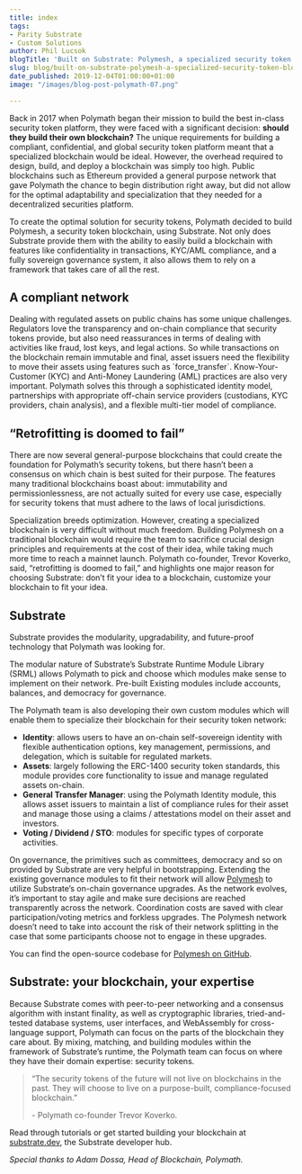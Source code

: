 ```yaml
---
title: index
tags:
- Parity Substrate
- Custom Solutions
author: Phil Lucsok
blogTitle: 'Built on Substrate: Polymesh, a specialized security token blockchain'
slug: blog/built-on-substrate-polymesh-a-specialized-security-token-blockchain/
date_published: 2019-12-04T01:00:00+01:00
image: "/images/blog-post-polymath-07.png"

---
```

Back in 2017 when Polymath began their mission to build the best in-class security token platform, they were faced with a significant decision: **should they build their own blockchain?** The unique requirements for building a compliant, confidential, and global security token platform meant that a specialized blockchain would be ideal. However, the overhead required to design, build, and deploy a blockchain was simply too high. Public blockchains such as Ethereum provided a general purpose network that gave Polymath the chance to begin distribution right away, but did not allow for the optimal adaptability and specialization that they needed for a decentralized securities platform.

To create the optimal solution for security tokens, Polymath decided to build Polymesh, a security token blockchain, using Substrate. Not only does Substrate provide them with the ability to easily build a blockchain with features like confidentiality in transactions, KYC/AML compliance, and a fully sovereign governance system, it also allows them to rely on a framework that takes care of all the rest.

## A compliant network

Dealing with regulated assets on public chains has some unique challenges. Regulators love the transparency and on-chain compliance that security tokens provide, but also need reassurances in terms of dealing with activities like fraud, lost keys, and legal actions. So while transactions on the blockchain remain immutable and final, asset issuers need the flexibility to move their assets using features such as \`force_transfer\`. Know-Your-Customer (KYC) and Anti-Money Laundering (AML) practices are also very important. Polymath solves this through a sophisticated identity model, partnerships with appropriate off-chain service providers (custodians, KYC providers, chain analysis), and a flexible multi-tier model of compliance.

## “Retrofitting is doomed to fail”

There are now several general-purpose blockchains that could create the foundation for Polymath’s security tokens, but there hasn’t been a consensus on which chain is best suited for their purpose. The features many traditional blockchains boast about: immutability and permissionlessness, are not actually suited for every use case, especially for security tokens that must adhere to the laws of local jurisdictions.

Specialization breeds optimization. However, creating a specialized blockchain is very difficult without much freedom. Building Polymesh on a traditional blockchain would require the team to sacrifice crucial design principles and requirements at the cost of their idea, while taking much more time to reach a mainnet launch. Polymath co-founder, Trevor Koverko, said, “retrofitting is doomed to fail,” and highlights one major reason for choosing Substrate: don’t fit your idea to a blockchain, customize your blockchain to fit your idea.

## Substrate

Substrate provides the modularity, upgradability, and future-proof technology that Polymath was looking for.

The modular nature of Substrate’s Substrate Runtime Module Library (SRML) allows Polymath to pick and choose which modules make sense to implement on their network. Pre-built Existing modules include accounts, balances, and democracy for governance.

The Polymath team is also developing their own custom modules which will enable them to specialize their blockchain for their security token network:

* **Identity**: allows users to have an on-chain self-sovereign identity with flexible authentication options, key management, permissions, and delegation, which is suitable for regulated markets.
* **Assets**: largely following the ERC-1400 security token standards, this module provides core functionality to issue and manage regulated assets on-chain.
* **General Transfer Manager**: using the Polymath Identity module, this allows asset issuers to maintain a list of compliance rules for their asset and manage those using a claims / attestations model on their asset and investors.
* **Voting / Dividend / STO**: modules for specific types of corporate activities.

On governance, the primitives such as committees, democracy and so on provided by Substrate are very helpful in bootstrapping. Extending the existing governance modules to fit their network will allow [Polymesh](https://polymath.network/polymesh) to utilize Substrate’s on-chain governance upgrades. As the network evolves, it’s important to stay agile and make sure decisions are reached transparently across the network. Coordination costs are saved with clear participation/voting metrics and forkless upgrades. The Polymesh network doesn’t need to take into account the risk of their network splitting in the case that some participants choose not to engage in these upgrades.

You can find the open-source codebase for [Polymesh on GitHub](https://github.com/PolymathNetwork/Polymesh).

## Substrate: your blockchain, your expertise

Because Substrate comes with peer-to-peer networking and a consensus algorithm with instant finality, as well as cryptographic libraries, tried-and-tested database systems, user interfaces, and WebAssembly for cross-language support, Polymath can focus on the parts of the blockchain they care about. By mixing, matching, and building modules within the framework of Substrate’s runtime, the Polymath team can focus on where they have their domain expertise: security tokens.

> “The security tokens of the future will not live on blockchains in the past. They will choose to live on a purpose-built, compliance-focused blockchain.”  
>    
> \- Polymath co-founder Trevor Koverko.

Read through tutorials or get started building your blockchain at [substrate.dev](https://substrate.dev/), the Substrate developer hub.

_Special thanks to Adam Dossa, Head of Blockchain, Polymath._